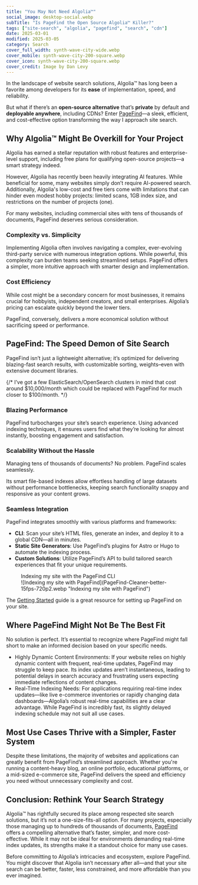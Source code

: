 ```yaml
---
title: "You May Not Need Algolia™"
social_image: desktop-social.webp
subTitle: "Is PageFind the Open Source Algolia™ Killer?"
tags: ["site-search", "algolia", "pagefind", "search", "cdn"]
date: 2025-03-01
modified: 2025-03-05
category: Search
cover_full_width: synth-wave-city-wide.webp
cover_mobile: synth-wave-city-200-square.webp
cover_icon: synth-wave-city-200-square.webp
cover_credit: Image by Dan Levy
---
```


In the landscape of website search solutions, Algolia™ has long been a favorite among developers for its **ease** of implementation, speed, and reliability.

But what if there’s an **open-source alternative** that’s **private** by default and **deployable anywhere**, including CDNs? Enter [PageFind](https://pagefind.app/)—a sleek, efficient, and cost-effective option transforming the way I approach site search.

## Why Algolia™ Might Be Overkill for Your Project

Algolia has earned a stellar reputation with robust features and enterprise-level support, including free plans for qualifying open-source projects—a smart strategy indeed.

However, Algolia has recently been heavily integrating AI features. While beneficial for some, many websites simply don’t require AI-powered search. Additionally, Algolia's low-cost and free tiers come with limitations that can hinder even modest hobby projects: limited scans, 1GB index size, and restrictions on the number of projects (one).

For many websites, including commercial sites with tens of thousands of documents, PageFind deserves serious consideration.

### Complexity vs. Simplicity

Implementing Algolia often involves navigating a complex, ever-evolving third-party service with numerous integration options. While powerful, this complexity can burden teams seeking streamlined setups. PageFind offers a simpler, more intuitive approach with smarter design and implementation.

### Cost Efficiency

While cost might be a secondary concern for most businesses, it remains crucial for hobbyists, independent creators, and small enterprises. Algolia’s pricing can escalate quickly beyond the lower tiers.

PageFind, conversely, delivers a more economical solution without sacrificing speed or performance.

## PageFind: The Speed Demon of Site Search

PageFind isn’t just a lightweight alternative; it’s optimized for delivering blazing-fast search results, with customizable sorting, weights–even with extensive document libraries.

{/* I’ve got a few ElasticSearch/OpenSearch clusters in mind that cost around $10,000/month which could be replaced with PageFind for much closer to $100/month. */}

### Blazing Performance

PageFind turbocharges your site’s search experience. Using advanced indexing techniques, it ensures users find what they’re looking for almost instantly, boosting engagement and satisfaction.

### Scalability Without the Hassle

Managing tens of thousands of documents? No problem. PageFind scales seamlessly.

Its smart file-based indexes allow effortless handling of large datasets without performance bottlenecks, keeping search functionality snappy and responsive as your content grows.

### Seamless Integration

PageFind integrates smoothly with various platforms and frameworks:

- **CLI**: Scan your site’s HTML files, generate an index, and deploy it to a global CDN—all in minutes.
- **Static Site Generators**: Use PageFind’s plugins for Astro or Hugo to automate the indexing process.
- **Custom Solutions**: Utilize PageFind’s API to build tailored search experiences that fit your unique requirements.

<figure>
  <figcaption>Indexing my site with the PageFind CLI</figcaption>
  ![Indexing my site with PageFind](PageFind-Cleaner-better-15fps-720p2.webp "Indexing my site with PageFind")
</figure>

The [Getting Started](https://pagefind.app/docs/) guide is a great resource for setting up PageFind on your site.

## Where PageFind Might Not Be The Best Fit

No solution is perfect. It’s essential to recognize where PageFind might fall short to make an informed decision based on your specific needs.

- Highly Dynamic Content Environments: If your website relies on highly dynamic content with frequent, real-time updates, PageFind may struggle to keep pace. Its index updates aren’t instantaneous, leading to potential delays in search accuracy and frustrating users expecting immediate reflections of content changes.
- Real-Time Indexing Needs: For applications requiring real-time index updates—like live e-commerce inventories or rapidly changing data dashboards—Algolia’s robust real-time capabilities are a clear advantage. While PageFind is incredibly fast, its slightly delayed indexing schedule may not suit all use cases.

## Most Use Cases Thrive with a Simpler, Faster System

Despite these limitations, the majority of websites and applications can greatly benefit from PageFind’s streamlined approach. Whether you're running a content-heavy blog, an online portfolio, educational platforms, or a mid-sized e-commerce site, PageFind delivers the speed and efficiency you need without unnecessary complexity and cost.

## Conclusion: Rethink Your Search Strategy

Algolia™ has rightfully secured its place among respected site search solutions, but it’s not a one-size-fits-all option. For many projects, especially those managing up to hundreds of thousands of documents, [PageFind](https://pagefind.app/) offers a compelling alternative that’s faster, simpler, and more cost-effective. While it may not be ideal for environments demanding real-time index updates, its strengths make it a standout choice for many use cases.

Before committing to Algolia’s intricacies and ecosystem, explore PageFind. You might discover that Algolia isn’t necessary after all—and that your site search can be better, faster, less constrained, and more affordable than you ever imagined.
